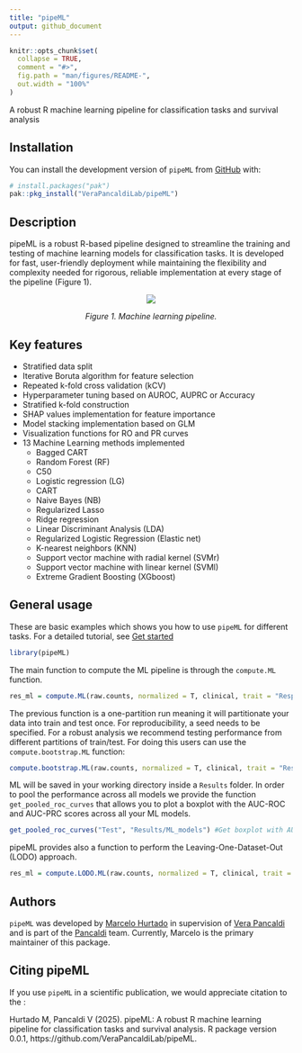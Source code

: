 ```yaml
---
title: "pipeML"
output: github_document
---
```


<!-- README.md is generated from README.Rmd. Please edit that file -->

```r
knitr::opts_chunk$set(
  collapse = TRUE,
  comment = "#>",
  fig.path = "man/figures/README-",
  out.width = "100%"
)
```

A robust R machine learning pipeline for classification tasks and survival analysis

<!-- badges: start -->

<!-- badges: end -->

## Installation

You can install the development version of `pipeML` from [GitHub](https://github.com/) with:

``` r
# install.packages("pak")
pak::pkg_install("VeraPancaldiLab/pipeML")
```

## Description

pipeML is a robust R-based pipeline designed to streamline the training and testing of machine learning models for classification tasks. It is developed for fast, user-friendly deployment while maintaining the flexibility and complexity needed for rigorous, reliable implementation at every stage of the pipeline (Figure 1).

<p align="center">
 <img src="man/figures/MLpipeline.png?raw=true" />
</p>

<p align="center"><i>
   Figure 1. Machine learning pipeline.
</i></p>

## Key features

* Stratified data split
* Iterative Boruta algorithm for feature selection 
* Repeated k-fold cross validation (kCV)
* Hyperparameter tuning based on AUROC, AUPRC or Accuracy
* Stratified k-fold construction
* SHAP values implementation for feature importance
* Model stacking implementation based on GLM
* Visualization functions for RO and PR curves
* 13 Machine Learning methods implemented
  * Bagged CART
  * Random Forest (RF)
  * C50
  * Logistic regression (LG)
  * CART
  * Naive Bayes (NB)
  * Regularized Lasso
  * Ridge regression
  * Linear Discriminant Analysis (LDA)
  * Regularized Logistic Regression (Elastic net)
  * K-nearest neighbors (KNN)
  * Support vector machine with radial kernel (SVMr)
  * Support vector machine with linear kernel (SVMl)
  * Extreme Gradient Boosting (XGboost)

## General usage

These are basic examples which shows you how to use `pipeML` for different tasks. For a detailed tutorial, see [Get started](https://VeraPancaldiLab.github.io/pipeML/articles/pipeML.html)

``` r
library(pipeML)
```

The main function to compute the ML pipeline is through the `compute.ML` function.

```r
res_ml = compute.ML(raw.counts, normalized = T, clinical, trait = "Response",trait.positive = "CR", partition = 0.8, metric = "AUC", stack = T, feature.selection = F,seed = 1234, doParallel = T,  workers = 2, file_name = "Test", return = T)
```

The previous function is a one-partition run meaning it will partitionate your data into train and test once. For reproducibility, a seed needs to be specified. For a robust analysis we recommend testing performance from different partitions of train/test. For doing this users can use the `compute.bootstrap.ML` function:

```r
compute.bootstrap.ML(raw.counts, normalized = T, clinical, trait = "Response", trait.positive = "YES", partition = 0.8, metric = "Accuracy", iterations = 20, feature.selection = F, stack = T, workers = 4, file.name = "Test", return = F)
```

ML will be saved in your working directory inside a `Results` folder. In order to pool the performance across all models we provide the function `get_pooled_roc_curves` that allows you to plot a boxplot with the AUC-ROC and AUC-PRC scores across all your ML models.

```r
get_pooled_roc_curves("Test", "Results/ML_models") #Get boxplot with AUC scores distribution across iterations
```

pipeML provides also a function to perform the Leaving-One-Dataset-Out (LODO) approach.

```r
res_ml = compute.LODO.ML(raw.counts, normalized = T, clinical, trait = "Response",trait.positive = "R", trait.out = "Cohort", out = "Dupont", metric = "Accuracy", stack = T, feature.selection = F, doParallel = T, workers = 4, file_name = "Test", return = F)
```

## Authors

`pipeML` was developed by [Marcelo Hurtado](https://github.com/mhurtado13) in supervision of [Vera Pancaldi](https://github.com/VeraPancaldi) and is part of the [Pancaldi](https://github.com/VeraPancaldiLab) team. Currently, Marcelo is the primary maintainer of this package.

## Citing pipeML

If you use `pipeML` in a scientific publication, we would appreciate citation to the :

Hurtado M, Pancaldi V (2025). pipeML: A robust R machine learning pipeline for classification tasks and survival analysis. R package version 0.0.1, https://github.com/VeraPancaldiLab/pipeML.


